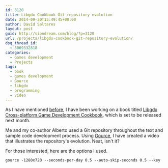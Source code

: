 ```yaml
---
id: 3120
title: Libgdx Cookbook Git repository evolution
date: 2014-09-30T15:49:45+00:00
author: David Saltares
layout: post
guid: http://siondream.com/blog/?p=3120
url: /projects/libgdx-cookbook-git-repository-evolution/
dsq_thread_id:
  - 3069332818
categories:
  - Games development
  - Projects
tags:
  - book
  - games development
  - Gource
  - libgdx
  - programming
  - vídeo
---
```


As I have mentioned [before](/projects/libgdx-cross-platform-development-cookbook-announced/), I have been working on a book titled [Libgdx Cross-platform Game Development Cookbook](/libgdx-cross-platform-game-development-cookbook/), which is set to be released next month.

Me and my co-author Alberto used a Git repository throughout the text and sample code development process. Using [Gource](https://github.com/acaudwell/Gource), I have created a video that illustrates the repository's evolution. Neat, isn't it?

<YouTube videoId="smACCoWEDL8" />

For those interested, here are the options I used.

```
gource -1280x720 --seconds-per-day 0.5 --auto-skip-seconds 0.5 --key
```
